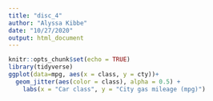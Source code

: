```yaml
---
title: "disc_4"
author: "Alyssa Kibbe"
date: "10/27/2020"
output: html_document
---
```


```r
knitr::opts_chunk$set(echo = TRUE)
library(tidyverse)
ggplot(data=mpg, aes(x = class, y = cty))+
  geom_jitter(aes(color = class), alpha = 0.5) +
	labs(x = "Car class", y = "City gas mileage (mpg)")

```

